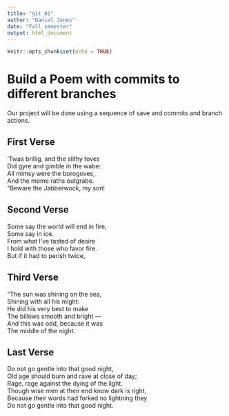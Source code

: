 ```yaml
---
title: "git_01"
author: "Daniel Jones"
date: "Fall semester"
output: html_document
---
```


```r
knitr::opts_chunk$set(echo = TRUE)
```
# Build a Poem with commits to different branches
Our project will be done using a sequence of save and commits and branch actions.
<!-- Do not modify or change any text in "!--" bracketed areas such as this --- these are instructions to
you, if you change any of this the git program will notice it and compromise your git merging strategy !-->

## First Verse 
<!--Put the first five lines of a poem by Lewis Carrol in this section!-->

’Twas brillig, and the slithy toves   
      Did gyre and gimble in the wabe:   
All mimsy were the borogoves,   
      And the mome raths outgrabe.   
“Beware the Jabberwock, my son!  

## Second Verse
<!--Put the first five lines of a poem by Robert Frost here!-->

Some say the world will end in fire,  
  Some say in ice.  
  From what I've tasted of desire  
  I hold with those who favor fire.  
  But if it had to perish twice,  
  
## Third Verse
<!--Put the first two verses of The Walrus and the Carpenter here!-->

"The sun was shining on the sea,  
      Shining with all his might:  
He did his very best to make  
      The billows smooth and bright —  
And this was odd, because it was  
      The middle of the night.  
      
## Last Verse
<!--Put a short poem of your choice 8-20 lines,here!-->

Do not go gentle into that good night,  
Old age should burn and rave at close of day;  
Rage, rage against the dying of the light.  
Though wise men at their end know dark is right,  
Because their words had forked no lightning they  
Do not go gentle into that good night.  
